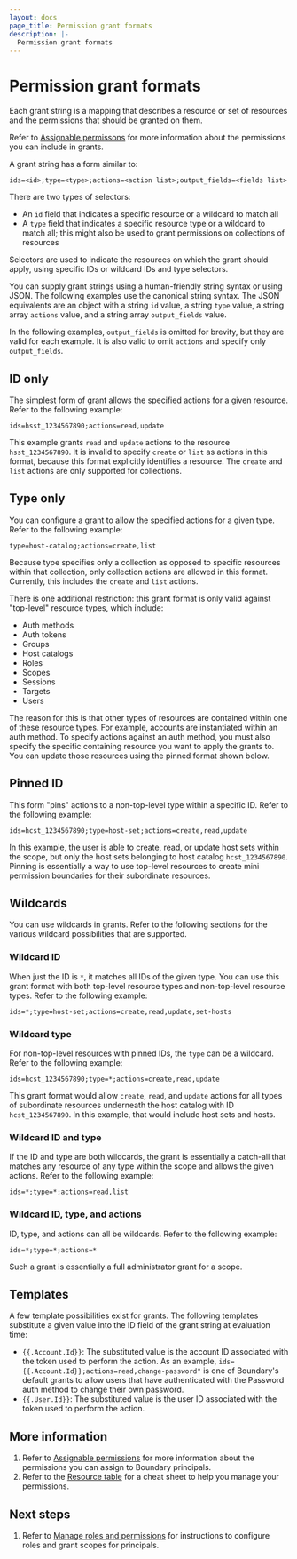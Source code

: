 ```yaml
---
layout: docs
page_title: Permission grant formats
description: |-
  Permission grant formats
---
```


# Permission grant formats

Each grant string is a mapping that describes a resource or set of resources and
the permissions that should be granted on them.

Refer to [Assignable permissons](/boundary/docs/configuration/identity-access-management/assignable-permissions) for more information about the permissions you can include in grants.

A grant string has a form similar to:

`ids=<id>;type=<type>;actions=<action list>;output_fields=<fields list>`

There are two types of selectors:

- An `id` field that indicates a specific resource or a wildcard to match all
- A `type` field that indicates a specific resource type or a wildcard to match
  all; this might also be used to grant permissions on collections of resources

Selectors are used to indicate the resources on which the grant should apply,
using specific IDs or wildcard IDs and type selectors.

You can supply grant strings using a human-friendly string syntax or using JSON.
The following examples use the canonical string syntax.
The JSON equivalents are an object with a string `id` value, a string `type` value, a string array `actions` value, and a string array `output_fields` value.

In the following examples, `output_fields` is omitted for brevity, but they are valid for each example.
It is also valid to omit `actions` and specify only `output_fields`.

## ID only

The simplest form of grant allows the specified actions for a given resource.
Refer to the following example:

`ids=hsst_1234567890;actions=read,update`

This example grants `read` and `update` actions to the resource `hsst_1234567890`. It is invalid
to specify `create` or `list` as actions in this format, because this format
explicitly identifies a resource.
The `create` and `list` actions are only supported for collections.

## Type only

You can configure a grant to allow the specified actions for a given type.
Refer to the following example:

`type=host-catalog;actions=create,list`

Because type specifies only a collection as opposed to specific resources within
that collection, only collection actions are allowed in this format. Currently,
this includes the `create` and `list` actions.

There is one additional restriction: this grant format is only valid against "top-level"
resource types, which include:

- Auth methods
- Auth tokens
- Groups
- Host catalogs
- Roles
- Scopes
- Sessions
- Targets
- Users

The reason for this is that other types of resources are contained within one of
these resource types.
For example, accounts are instantiated within an auth
method. To specify actions against an auth method, you must also specify the
specific containing resource you want to apply the grants to.
You can update those resources using the pinned format shown below.

## Pinned ID

This form "pins" actions to a non-top-level type within a specific ID.
Refer to the following example:

`ids=hcst_1234567890;type=host-set;actions=create,read,update`

In this example, the user is able to create, read, or update host sets within
the scope, but only the host sets belonging to host catalog `hcst_1234567890`.
Pinning is essentially a way to use top-level resources to create mini
permission boundaries for their subordinate resources.

## Wildcards

You can use wildcards in grants.
Refer to the following sections for the various wildcard possibilities that are supported.

### Wildcard ID

When just the ID is `*`, it matches all IDs of the given type. You can use this grant format
with both top-level resource types and non-top-level resource types.
Refer to the following example:

`ids=*;type=host-set;actions=create,read,update,set-hosts`

### Wildcard type

For non-top-level resources with pinned IDs, the `type` can be a wildcard.
Refer to the following example:

`ids=hcst_1234567890;type=*;actions=create,read,update`

This grant format would allow `create`, `read`, and `update` actions for all types of
subordinate resources underneath the host
catalog with ID `hcst_1234567890`.
In this example, that would include host sets and hosts.

### Wildcard ID and type

If the ID and type are both wildcards, the grant is essentially a catch-all that matches any resource of any type within the scope and allows the given actions.
Refer to the following example:

`ids=*;type=*;actions=read,list`

### Wildcard ID, type, and actions

ID, type, and actions can all be wildcards.
Refer to the following example:

`ids=*;type=*;actions=*`

Such a grant is essentially a full administrator grant for a scope.

## Templates

A few template possibilities exist for grants.
The following templates substitute a given value into the ID field of the grant string at evaluation time:

- `{{.Account.Id}}`: The substituted value is the account ID associated with the
  token used to perform the action. As an example,
  `ids={{.Account.Id}};actions=read,change-password"` is one of Boundary's
  default grants to allow users that have authenticated with the Password auth
  method to change their own password.
- `{{.User.Id}}`: The substituted value is the user ID associated with the token
  used to perform the action.

## More information

1. Refer to [Assignable permissions](/boundary/docs/configuration/identity-access-management/assignable-permissions) for more information about the permissions you can assign to Boundary principals.
1. Refer to the [Resource table](/boundary/docs/configuration/identity-access-management/resource-table) for a cheat sheet to help you manage your permissions.

## Next steps

1. Refer to [Manage roles and permissions](/boundary/docs/common-workflows/manage-roles) for instructions to configure roles and grant scopes for principals.
